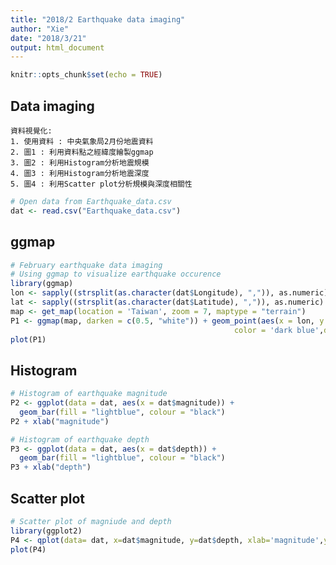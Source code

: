 ```yaml
---
title: "2018/2 Earthquake data imaging"
author: "Xie"
date: "2018/3/21"
output: html_document
---
```


```r
knitr::opts_chunk$set(echo = TRUE)
```

## Data imaging
```
資料視覺化: 
1. 使用資料 : 中央氣象局2月份地震資料  
2. 圖1 : 利用資料點之經緯度繪製ggmap
3. 圖2 : 利用Histogram分析地震規模
4. 圖3 : 利用Histogram分析地震深度
5. 圖4 : 利用Scatter plot分析規模與深度相關性
```

```r
# Open data from Earthquake_data.csv
dat <- read.csv("Earthquake_data.csv")
```
## ggmap
```r
# February earthquake data imaging
# Using ggmap to visualize earthquake occurence
library(ggmap)
lon <- sapply((strsplit(as.character(dat$Longitude), ",")), as.numeric)
lat <- sapply((strsplit(as.character(dat$Latitude), ",")), as.numeric)
map <- get_map(location = 'Taiwan', zoom = 7, maptype = "terrain")
P1 <- ggmap(map, darken = c(0.5, "white")) + geom_point(aes(x = lon, y = lat),size=2,
                                                  color = 'dark blue',data = dat)
plot(P1)
```

## Histogram
```r
# Histogram of earthquake magnitude
P2 <- ggplot(data = dat, aes(x = dat$magnitude)) +
  geom_bar(fill = "lightblue", colour = "black")
P2 + xlab("magnitude")

```
```r
# Histogram of earthquake depth
P3 <- ggplot(data = dat, aes(x = dat$depth)) +
  geom_bar(fill = "lightblue", colour = "black")
P3 + xlab("depth")
```

## Scatter plot
```r
# Scatter plot of magniude and depth
library(ggplot2)
P4 <- qplot(data= dat, x=dat$magnitude, y=dat$depth, xlab='magnitude',ylab='depth',geom = c("point", "smooth"))
plot(P4)
```


